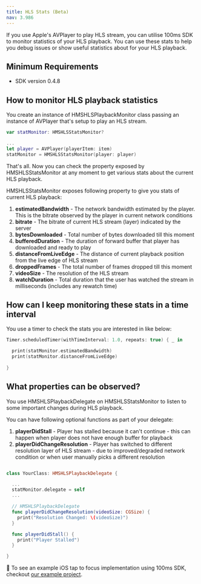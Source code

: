 ```yaml
---
title: HLS Stats (Beta)
nav: 3.986
---
```


If you use Apple's AVPlayer to play HLS stream, you can utilise 100ms SDK to monitor statistics of your HLS playback. You can use these stats to help you debug issues or show useful statistics about for your HLS playback.

## Minimum Requirements

-   SDK version 0.4.8

## How to monitor HLS playback statistics

You create an instance of HMSHLSPlaybackMonitor class passing an instance of AVPlayer that's setup to play an HLS stream.

```swift
var statMonitor: HMSHLSStatsMonitor?

...
let player = AVPlayer(playerItem: item)
statMonitor = HMSHLSStatsMonitor(player: player)
  ```

That's all. Now you can check the property exposed by HMSHLSStatsMonitor at any moment to get various stats about the current HLS playback.
  
HMSHLSStatsMonitor exposes following property to give you stats of current HLS playback:

1. **estimatedBandwidth** - The network bandwidth estimated by the player. This is the bitrate observed by the player in current network conditions
2. **bitrate** - The bitrate of current HLS stream (layer) indicated by the server
3. **bytesDownloaded** - Total number of bytes downloaded till this moment
4. **bufferedDuration** - The duration of forward buffer that player has downloaded and ready to play
5. **distanceFromLiveEdge** - The distance of current playback position from the live edge of HLS stream
6. **droppedFrames** - The total number of frames dropped till this moment
7. **videoSize** - The resolution of the HLS stream
8. **watchDuration** - Total duration that the user has watched the stream in milliseconds (includes any rewatch time)

## How can I keep monitoring these stats in a time interval

You use a timer to check the stats you are interested in like below:

```swift
Timer.scheduledTimer(withTimeInterval: 1.0, repeats: true) { _ in

  print(statMonitor.estimatedBandwidth)
  print(statMonitor.distanceFromLiveEdge)
  
}
  ```

## What properties can be observed?

You use HMSHLSPlaybackDelegate on HMSHLSStatsMonitor to listen to some important changes during HLS playback.

You can have following optional functions as part of your delegate:

1. **playerDidStall** - Player has stalled because it can't continue - this can happen when player does not have enough buffer for playback
2. **playerDidChangeResolution** - Player has switched to different resolution layer of HLS stream - due to improved/degraded network condition or when user manually picks a different resolution

```swift

class YourClass: HMSHLSPlaybackDelegate {

  ...
  statMonitor.delegate = self
  ...

  // HMSHLSPlaybackDelegate
  func playerDidChangeResolution(videoSize: CGSize) {
    print("Resolution Changed: \(videoSize)")
  }

  func playerDidStall() {
    print("Player Stalled")
  }

}

  ```

👀 To see an example iOS tap to focus implementation using 100ms SDK, checkout [our example project](https://github.com/100mslive/100ms-ios-sdk/tree/main/Example).
